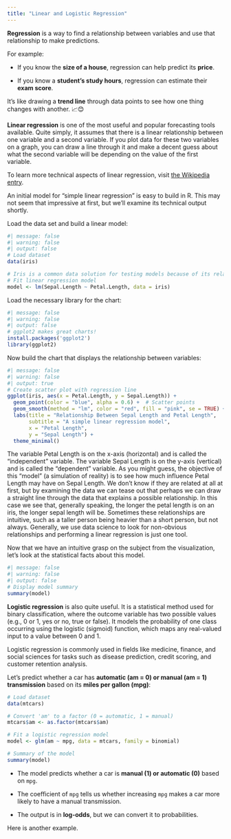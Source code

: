 ```yaml
---
title: "Linear and Logistic Regression"
---
```


**Regression** is a way to find a relationship between variables and use that relationship to make predictions.

For example:

-   If you know the **size of a house**, regression can help predict its **price**.

-   If you know a **student’s study hours**, regression can estimate their **exam score**.

It’s like drawing a **trend line** through data points to see how one thing changes with another. 📈😊

**Linear regression** is one of the most useful and popular forecasting tools available. Quite simply, it assumes that there is a linear relationship between one variable and a second variable. If you plot data for these two variables on a graph, you can draw a line through it and make a decent guess about what the second variable will be depending on the value of the first variable.

To learn more technical aspects of linear regression, visit [the Wikipedia entry](https://en.wikipedia.org/wiki/Linear_regression){.uri}.

An initial model for "simple linear regression" is easy to build in R. This may not seem that impressive at first, but we'll examine its technical output shortly.

Load the data set and build a linear model:

```r
#| message: false
#| warning: false
#| output: false
# Load dataset
data(iris)

# Iris is a common data solution for testing models because of its relative simplicity
# Fit linear regression model
model <- lm(Sepal.Length ~ Petal.Length, data = iris)
```

Load the necessary library for the chart:

```r
#| message: false
#| warning: false
#| output: false
# ggplot2 makes great charts!
install.packages('ggplot2')
library(ggplot2)
```

Now build the chart that displays the relationship between variables:

```r
#| message: false
#| warning: false
#| output: true
# Create scatter plot with regression line
ggplot(iris, aes(x = Petal.Length, y = Sepal.Length)) +
  geom_point(color = "blue", alpha = 0.6) +  # Scatter points
  geom_smooth(method = "lm", color = "red", fill = "pink", se = TRUE) +  # Regression line
  labs(title = "Relationship Between Sepal Length and Petal Length",
       subtitle = "A simple linear regression model",
       x = "Petal Length",
       y = "Sepal Length") +
  theme_minimal()
```

The variable Petal Length is on the x-axis (horizontal) and is called the "independent" variable. The variable Sepal Length is on the y-axis (vertical) and is called the "dependent" variable. As you might guess, the objective of this "model" (a simulation of reality) is to see how much influence Petal Length may have on Sepal Length. We don't know if they are related at all at first, but by examining the data we can tease out that perhaps we can draw a straight line through the data that explains a possible relationship. In this case we see that, generally speaking, the longer the petal length is on an iris, the longer sepal length will be. Sometimes these relationships are intuitive, such as a taller person being heavier than a short person, but not always. Generally, we use data science to look for non-obvious relationships and performing a linear regression is just one tool.

Now that we have an intuitive grasp on the subject from the visualization, let's look at the statistical facts about this model.

```r
#| message: false
#| warning: false
#| output: false
# Display model summary
summary(model)
```

**Logistic regression** is also quite useful. It is a statistical method used for binary classification, where the outcome variable has two possible values (e.g., 0 or 1, yes or no, true or false). It models the probability of one class occurring using the logistic (sigmoid) function, which maps any real-valued input to a value between 0 and 1.

Logistic regression is commonly used in fields like medicine, finance, and social sciences for tasks such as disease prediction, credit scoring, and customer retention analysis.

Let's predict whether a car has **automatic (am = 0) or manual (am = 1) transmission** based on its **miles per gallon (mpg)**:

```r
# Load dataset
data(mtcars)

# Convert 'am' to a factor (0 = automatic, 1 = manual)
mtcars$am <- as.factor(mtcars$am)

# Fit a logistic regression model
model <- glm(am ~ mpg, data = mtcars, family = binomial)

# Summary of the model
summary(model)
```

-   The model predicts whether a car is **manual (1) or automatic (0)** based on `mpg`.

<!-- -->

-   The coefficient of `mpg` tells us whether increasing `mpg` makes a car more likely to have a manual transmission.

<!-- -->

-   The output is in **log-odds**, but we can convert it to probabilities.

Here is another example.
